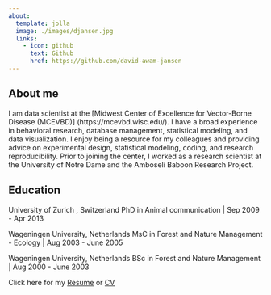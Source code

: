 ---
about:
  template: jolla
  image: ./images/djansen.jpg
  links:
    - icon: github
      text: Github
      href: https://github.com/david-awam-jansen
---

## About me

I am data scientist at the [Midwest Center of Excellence for Vector-Borne Disease (MCEVBD)] (https://mcevbd.wisc.edu/). I have a broad experience in behavioral research, database management, statistical modeling, and data visualization. I enjoy being a resource for my colleagues and providing advice on experimental design, statistical modeling, coding, and research reproducibility. Prior to joining the center, I worked as a research scientist at the University of Notre Dame and the Amboseli Baboon Research Project.

## Education

University of Zurich , Switzerland PhD in Animal communication \| Sep 2009 - Apr 2013

Wageningen University, Netherlands MsC in Forest and Nature Management - Ecology \| Aug 2003 - June 2005

Wageningen University, Netherlands BSc in Forest and Nature Management \| Aug 2000 - June 2003

Click here for my <a href="./files/David_Jansen_Resume.pdf">Resume</a> or <a href="./files/David_Jansen_CV.pdf">CV</a>
